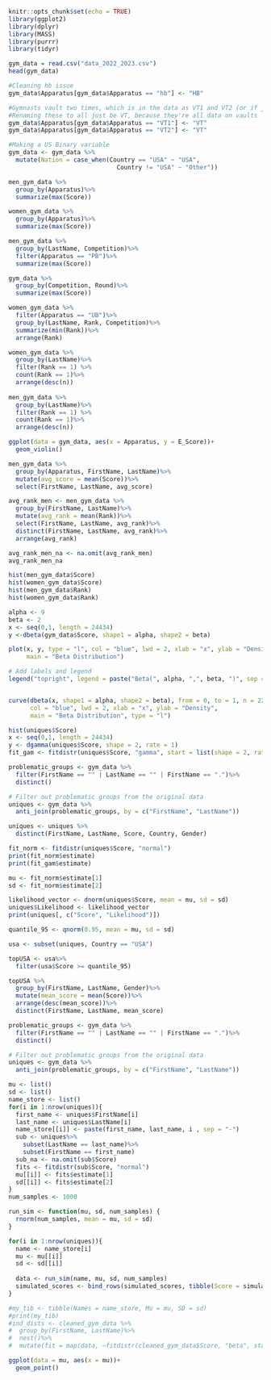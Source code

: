 

```r
knitr::opts_chunk$set(echo = TRUE)
library(ggplot2)
library(dplyr)
library(MASS)
library(purrr)
library(tidyr)
```

```r
gym_data = read.csv("data_2022_2023.csv")
head(gym_data)
```

```r
#Cleaning hb issue
gym_data$Apparatus[gym_data$Apparatus == "hb"] <- "HB"
```

```r
#Gymnasts vault two times, which is in the data as VT1 and VT2 (or if just once VT)
#Renaming these to all just be VT, because they're all data on vaults
gym_data$Apparatus[gym_data$Apparatus == "VT1"] <- "VT"
gym_data$Apparatus[gym_data$Apparatus == "VT2"] <- "VT"

#Making a US Binary variable
gym_data <- gym_data %>%
  mutate(Nation = case_when(Country == "USA" ~ "USA",
                              Country != "USA" ~ "Other"))
```

```r
men_gym_data %>%
  group_by(Apparatus)%>%
  summarize(max(Score))

women_gym_data %>%
  group_by(Apparatus)%>%
  summarize(max(Score))
```

```r
men_gym_data %>%
  group_by(LastName, Competition)%>%
  filter(Apparatus == "PB")%>%
  summarize(max(Score))
```
```r
gym_data %>%
  group_by(Competition, Round)%>%
  summarize(max(Score))
```
```r
women_gym_data %>%
  filter(Apparatus == "UB")%>%
  group_by(LastName, Rank, Competition)%>%
  summarize(min(Rank))%>%
  arrange(Rank)

women_gym_data %>%
  group_by(LastName)%>%
  filter(Rank == 1) %>%
  count(Rank == 1)%>%
  arrange(desc(n))
  
men_gym_data %>%
  group_by(LastName)%>%
  filter(Rank == 1) %>%
  count(Rank == 1)%>%
  arrange(desc(n))
```

```r
ggplot(data = gym_data, aes(x = Apparatus, y = E_Score))+
  geom_violin()
```

```r
men_gym_data %>%
  group_by(Apparatus, FirstName, LastName)%>%
  mutate(avg_score = mean(Score))%>%
  select(FirstName, LastName, avg_score)

avg_rank_men <- men_gym_data %>%
  group_by(FirstName, LastName)%>%
  mutate(avg_rank = mean(Rank))%>%
  select(FirstName, LastName, avg_rank)%>%
  distinct(FirstName, LastName, avg_rank)%>%
  arrange(avg_rank)

avg_rank_men_na <- na.omit(avg_rank_men)
avg_rank_men_na
```

```r
hist(men_gym_data$Score)
hist(women_gym_data$Score)
hist(men_gym_data$Rank)
hist(women_gym_data$Rank)

```

```r
alpha <- 9
beta <- 2
x <- seq(0,1, length = 24434)
y <-dbeta(gym_data$Score, shape1 = alpha, shape2 = beta)

plot(x, y, type = "l", col = "blue", lwd = 2, xlab = "x", ylab = "Density",
     main = "Beta Distribution")

# Add labels and legend
legend("topright", legend = paste("Beta(", alpha, ",", beta, ")", sep = ""), col = "blue", lwd = 2)


curve(dbeta(x, shape1 = alpha, shape2 = beta), from = 0, to = 1, n = 22842,
      col = "blue", lwd = 2, xlab = "x", ylab = "Density",
      main = "Beta Distribution", type = "l")
```
```r
hist(uniques$Score)
x <- seq(0,1, length = 24434)
y <- dgamma(uniques$Score, shape = 2, rate = 1)
fit_gam <- fitdistr(uniques$Score, "gamma", start = list(shape = 2, rate = 1))
```


```r
problematic_groups <- gym_data %>%
  filter(FirstName == "" | LastName == "" | FirstName == ".")%>%
  distinct()

# Filter out problematic groups from the original data
uniques <- gym_data %>%
  anti_join(problematic_groups, by = c("FirstName", "LastName"))

uniques <- uniques %>%
  distinct(FirstName, LastName, Score, Country, Gender)

fit_norm <- fitdistr(uniques$Score, "normal")
print(fit_norm$estimate)
print(fit_gam$estimate)

mu <- fit_norm$estimate[1]
sd <- fit_norm$estimate[2]

likelihood_vector <- dnorm(uniques$Score, mean = mu, sd = sd)
uniques$Likelihood <- likelihood_vector
print(uniques[, c("Score", "Likelihood")])

quantile_95 <- qnorm(0.95, mean = mu, sd = sd)

usa <- subset(uniques, Country == "USA")

topUSA <- usa%>%
  filter(usa$Score >= quantile_95)

topUSA %>%
  group_by(FirstName, LastName, Gender)%>%
  mutate(mean_score = mean(Score))%>%
  arrange(desc(mean_score))%>%
  distinct(FirstName, LastName, mean_score)
```


```r
problematic_groups <- gym_data %>%
  filter(FirstName == "" | LastName == "" | FirstName == ".")%>%
  distinct()

# Filter out problematic groups from the original data
uniques <- gym_data %>%
  anti_join(problematic_groups, by = c("FirstName", "LastName"))

mu <- list()
sd <- list()
name_store <- list()
for(i in 1:nrow(uniques)){
  first_name <- uniques$FirstName[i]
  last_name <- uniques$LastName[i]
  name_store[[i]] <- paste(first_name, last_name, i , sep = "-")
  sub <- uniques%>%
    subset(LastName == last_name)%>%
    subset(FirstName == first_name)
  sub_na <- na.omit(sub$Score)
  fits <- fitdistr(sub$Score, "normal")
  mu[[i]] <- fits$estimate[1]
  sd[[i]] <- fits$estimate[2]
}
num_samples <- 1000

run_sim <- function(mu, sd, num_samples) {
  rnorm(num_samples, mean = mu, sd = sd)
}

for(i in 1:nrow(uniques)){
  name <- name_store[i]
  mu <- mu[[i]]
  sd <- sd[[i]]
  
  data <- run_sim(name, mu, sd, num_samples)
  simulated_scores <- bind_rows(simulated_scores, tibble(Score = simulated_data, Name = name))
}

#my_tib <- tibble(Names = name_store, Mu = mu, SD = sd)
#print(my_tib)
#ind_dists <- cleaned_gym_data %>%
#  group_by(FirstName, LastName)%>%
#  nest()%>%
#  mutate(fit = map(data, ~fitdistr(cleaned_gym_data$Score, "beta", start = list(shape1 = alpha, #shape2 = beta))))
```

```r
ggplot(data = mu, aes(x = mu))+
  geom_point()
```

